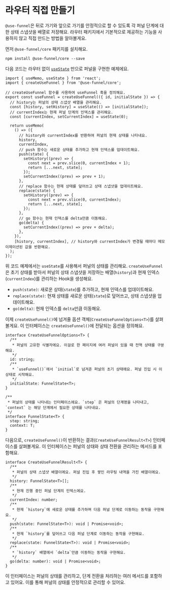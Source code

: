 # 라우터 직접 만들기

`@use-funnel`은 뒤로 가기와 앞으로 가기를 안정적으로 할 수 있도록 각 퍼널 단계에 대한 상태 스냅샷을 배열로 저장해요. 라우터 패키지에서 기본적으로 제공하는 기능을 사용하지 않고 직접 만드는 방법을 알아볼게요.

먼저 `@use-funnel/core` 패키지를 설치해요.

```shell npm2yarn
npm install @use-funnel/core --save
```

다음 코드는 라우터 없이 [`useState`](https://ko.react.dev/reference/react/useState) 만으로 퍼널을 구현한 예제에요.

```tsx filename="src/hooks/useFunnel.ts"
import { useMemo, useState } from 'react';
import { createUseFunnel } from '@use-funnel/core';

// createUseFunnel 함수를 사용하여 useFunnel 훅을 정의해요.
export const useFunnel = createUseFunnel(({ id, initialState }) => {
  // history는 퍼널의 상태 스냅샷 배열을 관리해요.
  const [history, setHistory] = useState(() => [initialState]);
  // currentIndex는 현재 퍼널 단계의 인덱스를 관리해요.
  const [currentIndex, setCurrentIndex] = useState(0);

  return useMemo(
    () => ({
      // history와 currentIndex를 반환하여 퍼널의 현재 상태를 나타내요.
      history,
      currentIndex,
      // push 함수는 새로운 상태를 추가하고 현재 인덱스를 업데이트해요.
      push(state) {
        setHistory((prev) => {
          const next = prev.slice(0, currentIndex + 1);
          return [...next, state];
        });
        setCurrentIndex((prev) => prev + 1);
      },
      // replace 함수는 현재 상태를 덮어쓰고 상태 스냅샷을 업데이트해요.
      replace(state) {
        setHistory((prev) => {
          const next = prev.slice(0, currentIndex);
          return [...next, state];
        });
      },
      // go 함수는 현재 인덱스를 delta만큼 이동해요.
      go(delta) {
        setCurrentIndex((prev) => prev + delta);
      },
    }),
    [history, currentIndex], // history와 currentIndex가 변경될 때마다 메모이제이션된 값을 반환해요.
  );
});
```

위 코드 예제에서는 `useState`를 사용해서 퍼널의 상태를 관리해요. `createUseFunnel`은 초기 상태를 받아서 퍼널의 상태 스냅샷을 저장하는 배열(`history`)과 현재 인덱스(`currentIndex`)를 관리하는 Hook을 생성해요.

- `push(state)`: 새로운 상태(`state`)를 추가하고, 현재 인덱스를 업데이트해요.
- `replace(state)`: 현재 상태를 새로운 상태(`state`)로 덮어쓰고, 상태 스냅샷을 업데이트해요.
- `go(delta)`: 현재 인덱스를 `delta`만큼 이동해요.

이제 `createUseFunnel()`에 넘겨줄 옵션 객체(`CreateUseFunnelOptions<T>`)를 살펴볼게요. 이 인터페이스는 `createUseFunnel()`에 전달되는 옵션을 정의해요.

```tsx
interface CreateUseFunnelOptions<T> {
  /**
   * 퍼널의 고유한 식별자에요. 이걸로 한 페이지에 여러 퍼널이 있을 때 전역 상태를 구분해요.
   */
  id: string;
  /**
   * `useFunnel()`에서 `initial`로 넘겨준 퍼널의 초기 상태에요. 퍼널 진입 시 이 상태로 시작해요.
   */
  initialState: FunnelState<T>;
}

/**
 * 퍼널의 상태를 나타내는 인터페이스에요. `step` 은 퍼널의 단계명을 나타내고, `context` 는 해당 단계에서 필요한 상태를 나타내요.
 */
interface FunnelState<T> {
  step: string;
  context: T;
}
```

다음으로, `createUseFunnel()`이 반환하는 결과(`CreateUseFunnelResult<T>`) 인터페이스를 살펴볼게요. 이 인터페이스는 퍼널의 상태와 상태 전환을 관리하는 메서드를 포함해요.

```tsx
interface CreateUseFunnelResult<T> {
  /**
   * 퍼널의 상태 스냅샷 배열이에요. 퍼널 진입 후 쌓인 라우팅 내역을 가진 배열이에요.
   */
  history: FunnelState<T>[];
  /**
   * 현재 진행 중인 퍼널 단계의 인덱스에요.
   */
  currentIndex: number;
  /**
   * 현재 `history`에 새로운 상태를 추가하며 다음 퍼널 단계로 이동하는 동작을 구현해요.
   */
  push(state: FunnelState<T>): void | Promise<void>;
  /**
   * 현재 `history`를 덮어쓰고 다음 퍼널 단계로 이동하는 동작을 구현해요.
   */
  replace(state: FunnelState<T>): void | Promise<void>;
  /**
   * `history` 배열에서 `delta`만큼 이동하는 동작을 구현해요.
   */
  go(delta: number): void | Promise<void>;
}
```

이 인터페이스는 퍼널의 상태를 관리하고, 단계 전환을 처리하는 여러 메서드를 포함하고 있어요. 이를 통해 퍼널의 상태를 안정적으로 관리할 수 있어요.
